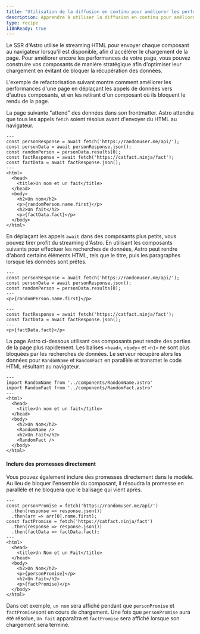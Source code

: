 ```yaml
---
title: "Utilisation de la diffusion en continu pour améliorer les performances des pages"
description: Apprendre à utiliser la diffusion en continu pour améliorer les performances des pages.
type: recipe
i18nReady: true
---
```


Le SSR d'Astro utilise le streaming HTML pour envoyer chaque composant au navigateur lorsqu'il est disponible, afin d'accélérer le chargement de la page. Pour améliorer encore les performances de votre page, vous pouvez construire vos composants de manière stratégique afin d'optimiser leur chargement en évitant de bloquer la récupération des données.

L'exemple de refactorisation suivant montre comment améliorer les performances d'une page en déplaçant les appels de données vers d'autres composants, et en les retirant d'un composant où ils bloquent le rendu de la page.

La page suivante "attend" des données dans son frontmatter. Astro attendra que tous les appels `fetch` soient résolus avant d'envoyer du HTML au navigateur.

```astro title="src/pages/index.astro"
---
const personResponse = await fetch('https://randomuser.me/api/');
const personData = await personResponse.json();
const randomPerson = personData.results[0];
const factResponse = await fetch('https://catfact.ninja/fact');
const factData = await factResponse.json();
---
<html>
  <head>
    <title>Un nom et un fait</title>
  </head>
  <body>
    <h2>Un nom</h2>
    <p>{randomPerson.name.first}</p>
    <h2>Un fait</h2>
    <p>{factData.fact}</p>
  </body>
</html>
```

En déplaçant les appels `await` dans des composants plus petits, vous pouvez tirer profit du streaming d'Astro. En utilisant les composants suivants pour effectuer les recherches de données, Astro peut rendre d'abord certains éléments HTML, tels que le titre, puis les paragraphes lorsque les données sont prêtes.

```astro title="src/components/RandomName.astro"
---
const personResponse = await fetch('https://randomuser.me/api/');
const personData = await personResponse.json();
const randomPerson = personData.results[0];
---
<p>{randomPerson.name.first}</p>
```

```astro title="src/components/RandomFact.astro"
---
const factResponse = await fetch('https://catfact.ninja/fact');
const factData = await factResponse.json();
---
<p>{factData.fact}</p>
```


La page Astro ci-dessous utilisant ces composants peut rendre des parties de la page plus rapidement. Les balises `<head>`, `<body>` et `<h1>` ne sont plus bloquées par les recherches de données. Le serveur récupère alors les données pour `RandomName` et `RandomFact` en parallèle et transmet le code HTML résultant au navigateur.

```astro title="src/pages/index.astro"
---
import RandomName from '../components/RandomName.astro'
import RandomFact from '../components/RandomFact.astro'
---
<html>
  <head>
    <title>Un nom et un fait</title>
  </head>
  <body>
    <h2>Un Nom</h2>
    <RandomName />
    <h2>Un Fait</h2>
    <RandomFact />
  </body>
</html>
```

#### Inclure des promesses directement

Vous pouvez également inclure des promesses directement dans le modèle. Au lieu de bloquer l'ensemble du composant, il résoudra la promesse en parallèle et ne bloquera que le balisage qui vient après.

```astro title="src/pages/index.astro"
---
const personPromise = fetch('https://randomuser.me/api/')
  .then(response => response.json())
  .then(arr => arr[0].name.first);
const factPromise = fetch('https://catfact.ninja/fact')
  .then(response => response.json())
  .then(factData => factData.fact);
---
<html>
  <head>
    <title>Un Nom et un Fait</title>
  </head>
  <body>
    <h2>Un Nom</h2>
    <p>{personPromise}</p>
    <h2>Un Fait</h2>
    <p>{factPromise}</p>
  </body>
</html>
```

Dans cet exemple, `un nom` sera affiché pendant que `personPromise` et `factPromise`sont en cours de chargement.
Une fois que `personPromise` aura été résolue, `Un fait` apparaîtra et `factPromise` sera affiché lorsque son chargement sera terminé.
